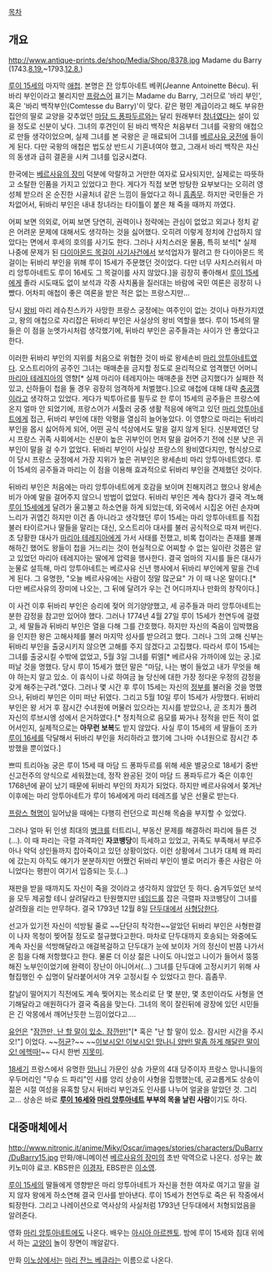 [[목차]]
== 개요 ==
http://www.antique-prints.de/shop/Media/Shop/8378.jpg
Madame du Barry (1743.[[8월 19일|8.19.]]~1793.[[12월 8일|12.8.]])

[[루이 15세]]의 마지막 [[첩#s-1|애첩]]. 본명은 [[잔]] 앙투아네트 베퀴(Jeanne Antoinette Bécu). 뒤바리 부인이라고 불리지만 [[프랑스어]] 표기는 Madame du Barry, 그러므로 '바리 부인', 혹은 '바리 백작부인(Comtesse du Barry)'이 맞다. 같은 평민 계급이라고 해도 부유한 집안의 딸로 교양을 갖추었던 [[마담 드 퐁파두르#s-1|마담 드 퐁파두르]]와는 달리 원래부터 [[창녀]]였다는 설이 있을 정도로 신분이 낮다. 그녀의 후견인이 된 바리 백작은 처음부터 그녀를 국왕의 애첩으로 만들 생각이었으며, 실제 그녀를 본 국왕은 곧 매료되어 그녀를 [[베르사유 궁전]]에 들이게 된다. 다만 국왕의 애첩은 법도상 반드시 기혼녀여야 했고, 그래서 바리 백작은 자신의 동생과 급히 결혼을 시켜 그녀를 입궁시켰다.

한국에는 [[베르사유의 장미#s-2|베르사유의 장미]] 덕분에 악랄하고 거만한 여자로 묘사되지만, 실제로는 따뜻하고 소탈한 인품을 가지고 있었다고 한다. 게다가 직접 보면 방탕한 요부보다는 오히려 영성체 받으러 온 순진한 시골처녀 같은 느낌이 들었다고 하니 [[흠좀무]]. 하지만 국민들은 가차없어서, 뒤바리 부인은 내내 창녀라는 타이틀이 붙은 채 죽을 때까지 까였다.

어찌 보면 의외로, 어찌 보면 당연히, 권력이나 정략에는 관심이 없었고 외교나 정치 같은 어려운 문제에 대해서도 생각하는 것을 싫어했다. 오히려 이렇게 정치에 간섭하지 않았다는 면에서 후세의 호의를 사기도 한다. 그러나 사치스러운 물품, 특히 보석[* 실제 나중에 문제가 된 [[다이아몬드 목걸이 사기사건]]에서 보석업자가 팔려고 한 다이아몬드 목걸이는 뒤바리 부인을 위해 루이 15세가 주문했던 것이었다. 다만 너무 사치스러워서 마리 앙투아네트도 루이 16세도 그 목걸이를 사지 않았다.]을 굉장히 좋아해서 [[루이 15세]]에게 졸라 시도때도 없이 보석과 각종 사치품을 질러대는 바람에 국민 여론은 굉장히 나빴다. 어차피 애첩이 좋은 여론을 받은 적은 없는 프랑스지만...

당시 [[왕비]] 마리 레슈친스카가 사망한 프랑스 궁정에는 여주인이 없는 것이나 마찬가지였고, 왕의 애첩으로 자리잡은 뒤바리 부인은 사실상의 왕비 역할을 했다. 루이 15세의 딸들은 이 점을 눈엣가시처럼 생각했기에, 뒤바리 부인은 공주들과는 사이가 안 좋았다고 한다.

이러한 뒤바리 부인의 지위를 처음으로 위협한 것이 바로 왕세손비 [[마리 앙투아네트]]였다. 오스트리아의 공주인 그녀는 매매춘을 금지할 정도로 윤리적으로 엄격했던 어머니 [[마리아 테레지아]]의 영향[* 실제 마리아 테레지아는 매매춘을 전면 금지했다가 실패한 적 있고, 신하들이 첩을 둘 경우 굉장히 엄격하게 처벌했다.]으로 애첩에 대해 대략 [[충공깽]]이라고 생각하고 있었다. 게다가 빅투아르를 필두로 한 루이 15세의 공주들은 프랑스에 온지 얼마 안 되었기에, 프랑스어가 서툴러 궁중 생활 적응에 애먹고 있던 [[마리 앙투아네트]]에게 접근, 뒤바리 부인에 대한 악평을 열심히 늘어놓았다. 이 영향으로 마리는 뒤바리 부인을 몹시 싫어하게 되어, 어떤 공식 석상에서도 말을 걸지 않게 된다. 신분제였던 당시 프랑스 귀족 사회에서는 신분이 높은 귀부인이 먼저 말을 걸어주기 전에 신분 낮은 귀부인이 말을 걸 수가 없었다. 뒤바리 부인이 사실상 프랑스의 왕비였다지만, 형식상으로 이 당시 프랑스 궁정에서 가장 지위가 높은 귀부인은 왕세손비 마리 앙투아네트였다. 루이 15세의 공주들과 마리는 이 점을 이용해 효과적으로 뒤바리 부인을 견제했던 것이다.

뒤바리 부인은 처음에는 마리 앙투아네트에게 호감을 보이며 친해지려고 했으나 왕세손비가 아예 말을 걸어주지 않으니 방법이 없었다. 뒤바리 부인은 계속 참다가 결국 격노해 [[루이 15세]]에게 달려가 울고불고 하소연을 하게 되었는데, 외국에서 시집온 어린 손자며느리가 귀엽긴 하지만 이건 좀 아니라고 생각했던 루이 15세는 마리 앙투아네트를 직접 불러 타이르거나 딸들을 말리는 대신, 오스트리아 대사를 불러 공식적으로 따져 버린다. 초 당황한 대사가 [[마리아 테레지아]]에게 가서 사태를 전했고, 비록 첩이라는 존재를 불쾌해하긴 했어도 왕들이 첩을 거느리는 것이 현실적으로 어찌할 수 없는 일이란 것쯤은 알고 있었던 마리아 테레지아는 딸에게 압력을 행사한다. 결국 엄마의 지시를 들은 대사가 눈물로 설득해, 마리 앙투아네트는 베르사유 신년 행사에서 뒤바리 부인에게 말을 건네게 된다. 그 유명한, "오늘 베르사유에는 사람이 정말 많군요" 가 이 때 나온 말이다.[* 다만 베르사유의 장미에 나오는, 그 뒤에 달려가 우는 건 어디까지나 만화의 창작이다.]

이 사건 이후 뒤바리 부인은 승리에 젖어 의기양양했고, 세 공주들과 마리 앙투아네트는 분한 감정을 참고만 있어야 했다. 그러나 1774년 4월 27일 루이 15세가 천연두에 걸렸고, 세 딸들과 뒤바리 부인은 열을 다해 그를 간호했다. 하지만 자신의 죽음이 임박했음을 인지한 왕은 고해사제를 불러 마지막 성사를 받으려고 했다. 그러나 그의 고해 신부는 뒤바리 부인을 출궁시키지 않으면 고해를 주지 않겠다고 고집했다. 따라서 루이 15세는 그녀를 출궁시킬 수밖에 없었고, 5월 3일 그녀를 뤼엘[* 베르사유 가까이에 있는 궁.]로 떠날 것을 명했다. 당시 루이 15세가 했던 말은 "마담, 나는 병이 들었고 내가 무엇을 해야 하는지 알고 있소. 이 휴식이 나로 하여금 늘 당신에 대한 가장 정다운 우정의 감정을 갖게 해주는구려."였다. 그러나 몇 시간 후 루이 15세는 자신의 [[정부#s-2.2|정부]]를 불러올 것을 명했으나, 뒤바리 부인은 이미 떠난 뒤였다. 그리고 5월 10일 루이 15세가 사망했다. 뒤바리 부인은 왕 서거 후 잠시간 수녀원에 머물러 있으라는 지시를 받았으나, 곧 조치가 풀려 자신의 루브시엥 성에서 은거하였다.[* 정치적으로 음모를 짜거나 정적을 만든 적이 없어서인지, 실제적으로는 '''아무런 보복'''도 받지 않았다. 사실 루이 15세의 세 딸들이 조카 [[루이 16세]]를 닥달해서 뒤바리 부인을 처리하라고 했기에 그나마 수녀원으로 잠시간 추방했을 뿐이었다.] 

쁘띠 트리아농 궁은 루이 15세 때 마담 드 퐁파두르를 위해 세운 별궁으로 18세기 중반 신고전주의 양식으로 세워졌는데, 정작 완공된 것이 마담 드 퐁파두르가 죽은 이후인 1768년에 끝이 났기 때문에 뒤바리 부인의 차지가 되었다. 하지만 베르사유에서 쫒겨난 이후에는 마리 앙투아네트가 루이 16세에게 마리 테레즈를 낳은 선물로 받는다.

[[프랑스 혁명]]이 일어났을 때에는 다행히 런던으로 피신해 목숨을 부지할 수 있었다.

그러나 얼마 뒤 인생 최대의 [[병크]]를 터트리니, 부동산 문제를 해결하러 파리에 들른 것(…). 이 때 파리는 극렬 과격파인 '''자코뱅당'''이 득세하고 있었고, 귀족도 부족해서 부르주아나 악덕 상인들까지 잡아죽이고 있던 상황이었다. 이런 상황에서 그녀가 대체 왜 파리에 갔는지 아직도 얘기가 분분하지만 어쨌건 뒤바리 부인이 별로 머리가 좋은 사람은 아니었다는 평판이 여기서 입증되는 듯.(…)

재판을 받을 때까지도 자신이 죽을 것이라고 생각하지 않았던 듯 하다. 숨겨두었던 보석을 모두 제공할 테니 살려달라고 탄원했지만 [[네임드]]를 잡은 극렬파 자코뱅당이 그녀를 살려줬을 리는 만무하다. 결국 1793년 12월 8일 [[단두대]]에서 [[사형]]당한다.

선고가 있기전 자신이 석방될 줄로 ~~단단히 착각한~~알았던 뒤바리 부인은 사형판결이 나자 목청이 찢어질 정도로 절규했다고한다. 마차로 단두대까지 호송되는 와중에도 계속 자신을 석방해달라고 애걸복걸하고 단두대가 눈에 보이자 거의 정신이 반쯤 나가서 온 힘을 다해 저항했다고 한다. 물론 더 이상 젊은 나이도 아니었고 나이가 들어서 뚱뚱해진 노부인이었기에 완력이 장난이 아니어서(...) 그녀를 단두대에 고정시키기 위해 사형집행인 수 십명이 달라붙어서야 겨우 고정시킬 수 있었다고 한다. 흠좀무.

칼날이 떨어지기 직전에도 계속 찢어지는 목소리로 단 몇 분만, 몇 초만이라도 사형을 연기해달라고 애원하다가 결국 죽음을 맞는다. 그녀의 목이 잘린뒤에 광장에 있던 시민들은 긴 악몽에서 깨어난듯한 느낌이었다고....

[[유언]]은 "[[유언/실존인물#s-3.2.5|잠깐만, 난 할 말이 있소. 잠깐만!]]"[* 혹은 "난 할 말이 있소. 잠시만 시간을 주시오!"] 이었다. ~~[[허균]]?~~ ~~[[내가 고자라니|이보시오! 이보시오! 망나니 양반! 말좀 하게 해달란 말이오! 에헥따!]]~~ 다시 한번 [[지못미]].

[[18세기]] 프랑스에서 유명한 [[망나니]] 가문인 상송 가문의 4대 당주이자 프랑스 망나니들의 우두머리인 "무슈 드 파리"인 샤를 앙리 상송이 사형을 집행했는데, 공교롭게도 상송이 젊은 시절 여성을 유혹할 당시 뒤바리 부인과도 인사를 나누어 얼굴을 알았던 것. 그리고... 상송은 바로 '''[[루이 16세]]와 [[마리 앙투아네트]] 부부의 목을 날린 사람'''이기도 하다.

== 대중매체에서 ==
http://www.nitronic.it/anime/Miky/Oscar/images/stories/characters/DuBarry/DuBarry15.jpg
만화/애니메이션 [[베르사유의 장미#s-2|베르사유의 장미]]의 초반 악역으로 나온다. 성우는 故 키노미야 료코. KBS판은 [[이경자]], EBS판은 [[이소영(EBS 성우)|이소영]].

[[루이 15세]]의 딸들에게 영향받은 마리 앙투아네트가 자신을 천한 여자로 여기고 말을 걸지 않자 왕에게 하소연해 결국 인사를 받아낸다. 루이 15세가 천연두로 죽은 뒤 작중에서 퇴장한다. 그리고 나레이션으로 역사상의 사실처럼 1793년 단두대에서 처형되었음을 알려준다.

영화 [[마리 앙투아네트(영화)|마리 앙투아네트]]에도 나온다. 배우는 [[아시아 아르젠토]]. 밤에 루이 15세와 침대 위에서 하는 [[고양이]] 놀이 장면이 깨알같다.

만화 [[이노상]]에서는 [[이노상#s-2|마리 잔느 베큐]]라는 이름으로 나온다.
